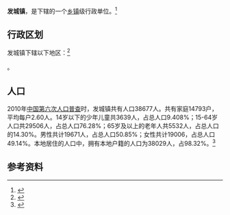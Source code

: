 {{中国乡级行政区|37/06/87/106/000}}

'''发城镇'''，是{{PRC admin/fullname|37/06/87/106/000|3}}下辖的一个[[乡镇|乡镇]]级行政单位。<ref>{{PRC admin/ref sgc|{{PRC admin/parent|37/06/87/106/000}}}}</ref>

== 行政区划 ==

发城镇下辖以下地区：<ref>{{PRC admin/ref sgc|37/06/87/106/000}}</ref>

{{PRC admin/children|37/06/87/106/000}}。
== 人口 ==

2010年[[中国第六次人口普查|中国第六次人口普查]]时，发城镇共有人口38677人。共有家庭14793户，平均每户2.60人。14岁以下的少年儿童共3639人，占总人口9.408%；15-64岁人口共29506人，占总人口76.28%；65岁及以上的老年人共5532人，占总人口的14.30%。男性共计19671人，占总人口50.85%；女性共计19006，占总人口49.14%。本地居住的人口中，拥有本地户籍的人口为38029人，占98.32%。<ref name="人口普查2010">{{cite web| url =http://www.yearbookchina.com/navipage-n2013030152000017.html| title =《中国2010年人口普查分乡、镇、街道资料》| author =中国国务院人口普查办公室、中国国家统计局人口就业统计司等| year =2010| website =统计年鉴分享平台| page =表15 山东省乡、镇、街道人口| format =收费| access-date =2018-07-19| archive-url =https://web.archive.org/web/20180719084356/http://www.yearbookchina.com/navipage-n2013030152000017.html| archive-date =2018-07-19| dead-url =yes}}</ref>

== 参考资料 ==

{{reflist}}

{{行政区划小作品}}
{{PRC admin/navcat|37/06/87/106/000}}